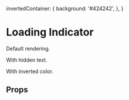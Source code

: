 

<Meta of={LoadingIndicatorStories} />

  invertedContainer: {
    background: '#424242',
  },
}

# Loading Indicator

Default rendering.

<Preview>
  <Story of={LoadingIndicatorStories.Default} />
</Preview>

With hidden text.

<Preview>
  <Story of={LoadingIndicatorStories.WithHiddenText} />
</Preview>

With inverted color.

<Preview>
  <Story of={LoadingIndicatorStories.Inverted} />
</Preview>

## Props

<ArgsTable of={LoadingIndicator} />
